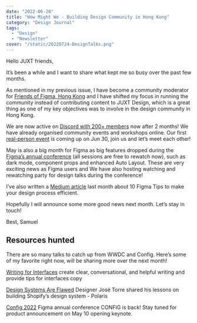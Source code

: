 ```yaml
---
date: "2022-06-20"
title: "How Might We - Building Design Community in Hong Kong"
category: "Design Journal"
tags:
  - "Design"
  - "Newsletter"
cover: "/static/20220724-DesignTalks.png"
---
```



Hello JUXT friends,

It’s been a while and I want to share what kept me so busy over the past few months.

As mentioned in my previous issue, I have become a community moderator for [Friends of Figma, Hong Kong](https://friends.figma.com/hong-kong/) and I have shifted my focus in running the community instead of contributing content to JUXT Design, which is a great thing as one of my key objectives was to involve in the design community in Hong Kong.

We are now active on [Discord with 200+ members](https://discord.com/invite/GAsmtRps6G) now after 2 months! We have already organised community events and workshops online. Our first [real-person event](https://friends.figma.com/events/details/figma-hong-kong-presents-fof-hk-summer-party/) is coming up on Jun 30, join us and let’s meet each other!


May is also a big month for Figma as big features dropped during the [Figma’s annual conference](https://config.figma.com/events/figma-config-2022/agenda) (all sessions are free to rewatch now), such as dark mode, component props and enhanced Auto Layout. These are very exciting news as Figma users and We have also hosting watching and rewatching party for design talks during the conference!

I’ve also written a [Medium article](https://medium.com/friends-of-figma-hong-kong/10%E5%80%8B%E4%BD%BF%E7%94%A8-figma-%E5%BF%83%E5%BE%97-%E8%AE%93%E4%BD%A0%E7%9A%84%E8%A8%AD%E8%A8%88%E4%BA%8B%E5%8D%8A%E5%8A%9F%E5%80%8D-9eba59bafca6) last month about 10 Figma Tips to make your design process efficient.


Hopefully I will announce some more good news next month. Let’s stay in touch!

Best,
Samuel

## Resources hunted
There are so many talks to catch up from WWDC and Config. Here’s some of my favorite right now, will be sharing more over the next month!

[Writing for Interfaces](https://juxtdesign.cc/resources/writing-for-interfaces/)
create clear, conversational, and helpful writing and provide tips for interfaces copy

[Design Systems Are Flawed](https://juxtdesign.cc/resources/design-systems-are-flawed/)
Designer José Torre shared his lessons on building Shopify’s design system - Polaris

[Config 2022](https://juxtdesign.cc/resources/config-2022/)
Figma annual conference CONFIG is back! Stay tuned for product announcement on May 10 opening keynote.
